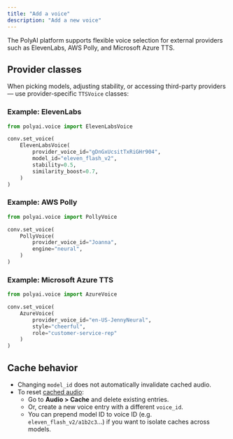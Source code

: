 ```yaml
---
title: "Add a voice"
description: "Add a new voice"
---
```


The PolyAI platform supports flexible voice selection for external providers such as ElevenLabs, AWS Polly,
and Microsoft Azure TTS.

## Provider classes

When picking models, adjusting stability, or accessing third-party providers — use provider-specific `TTSVoice` classes:

### Example: ElevenLabs

```python
from polyai.voice import ElevenLabsVoice

conv.set_voice(
    ElevenLabsVoice(
        provider_voice_id="gDnGxUcsitTxRiGHr904",
        model_id="eleven_flash_v2",
        stability=0.5,
        similarity_boost=0.7,
    )
)
```

### Example: AWS Polly

```python
from polyai.voice import PollyVoice

conv.set_voice(
    PollyVoice(
        provider_voice_id="Joanna",
        engine="neural",
    )
)
```

### Example: Microsoft Azure TTS

```python
from polyai.voice import AzureVoice

conv.set_voice(
    AzureVoice(
        provider_voice_id="en-US-JennyNeural",
        style="cheerful",
        role="customer-service-rep"
    )
)
```

## Cache behavior
* Changing `model_id` does not automatically invalidate cached audio.
* To reset [cached audio](/audio-management/introduction):
    * Go to **Audio > Cache** and delete existing entries.
	* Or, create a new voice entry with a different `voice_id`.
	* You can prepend model ID to voice ID (e.g. `eleven_flash_v2/a1b2c3`...) if you want to isolate caches across models.